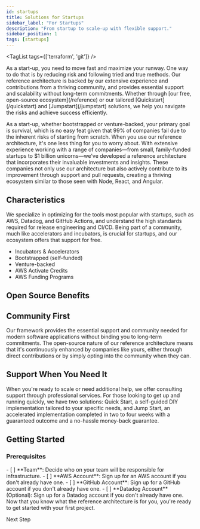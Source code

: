```yaml
---
id: startups
title: Solutions for Startups
sidebar_label: "For Startups"
description: "From startup to scale-up with flexible support."
sidebar_position: 1
tags: [startups]
---
```


<TagList tags={['terraform', 'git']} />

<Intro>
As a start-up, you need to move fast and maximize your runway. One way to do that is by reducing risk and following tried and true methods. Our reference architecture is backed by our extensive experience and contributions from a thriving community, and provides essential support and scalability without long-term commitments. Whether through [our free, open-source ecosystem](/reference) or our tailored [Quickstart](/quickstart) and [Jumpstart](/jumpstart) solutions, we help you navigate the risks and achieve success efficiently.
</Intro>

As a start-up, whether bootstrapped or venture-backed, your primary goal is survival, which is no easy feat given that 99% of companies fail due to the inherent risks of starting from scratch. When you use our reference architecture, it's one less thing for you to worry about. With extensive experience working with a range of companies—from small, family-funded startups to $1 billion unicorns—we've developed a reference architecture that incorporates their invaluable investments and insights. These companies not only use our architecture but also actively contribute to its improvement through support and pull requests, creating a thriving ecosystem similar to those seen with Node, React, and Angular.

## Characteristics

We specialize in optimizing for the tools most popular with startups, such as AWS, Datadog, and GitHub Actions, and understand the high standards required for release engineering and CI/CD. Being part of a community, much like accelerators and incubators, is crucial for startups, and our ecosystem offers that support for free.


- Incubators & Accelerators
- Bootstrapped (self-funded)
- Venture-backed
- AWS Activate Credits
- AWS Funding Programs

## Open Source Benefits

## Community First

Our framework provides the essential support and community needed for modern software applications without binding you to long-term commitments. The open-source nature of our reference architecture means that it's continuously enhanced by companies like yours, either through direct contributions or by simply opting into the community when they can.

## Support When You Need It

When you're ready to scale or need additional help, we offer consulting support through professional services. For those looking to get up and running quickly, we have two solutions: Quick Start, a self-guided DIY implementation tailored to your specific needs, and Jump Start, an accelerated implementation completed in two to four weeks with a guaranteed outcome and a no-hassle money-back guarantee.

## Getting Started

### Prerequisites

<TaskList>
  - [ ] **Team**: Decide who on your team will be responsible for infrastructure.
  - [ ] **AWS Account**: Sign up for an AWS account if you don't already have one.
  - [ ] **GitHub Account**: Sign up for a GitHub account if you don't already have one.
  - [ ] **Datadog Account** (Optional): Sign up for a Datadog account if you don't already have one.
</TaskList>


<ActionCard title="What comes next?">
  Now that you know what the reference architecture is for you, you're ready to get started with your first project.

  <PrimaryCTA to="/layers/foundation">Next Step</PrimaryCTA>
</ActionCard>
